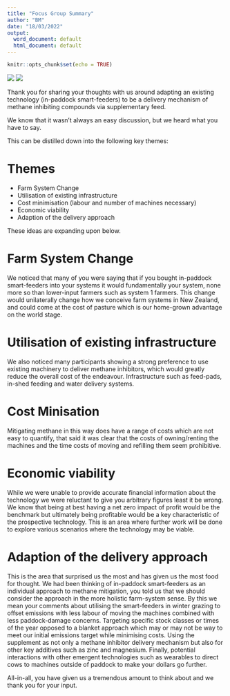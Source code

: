 ```yaml
---
title: "Focus Group Summary"
author: "BM"
date: "18/03/2022"
output:
  word_document: default
  html_document: default
---
```


```r
knitr::opts_chunk$set(echo = TRUE)
```

![](C:/Users/marmontb/Documents/R/Adoption/UoW.jpg) ![](C:/Users/marmontb/Documents/R/Adoption/DNZ_logo.png)

Thank you for sharing your thoughts with us around adapting an existing technology (in-paddock smart-feeders) to be a delivery mechanism of methane inhibiting compounds via supplementary feed.

We know that it wasn't always an easy discussion, but we heard what you have to say.

This can be distilled down into the following key themes:

# Themes

-   Farm System Change
-   Utilisation of existing infrastructure
-   Cost minimisation (labour and number of machines necessary)
-   Economic viability
-   Adaption of the delivery approach

These ideas are expanding upon below.

# Farm System Change

We noticed that many of you were saying that if you bought in-paddock smart-feeders into your systems it would fundamentally your system, none more so than lower-input farmers such as system 1 farmers. This change would unilaterally change how we conceive farm systems in New Zealand, and could come at the cost of pasture which is our home-grown advantage on the world stage.

# Utilisation of existing infrastructure

We also noticed many participants showing a strong preference to use existing machinery to deliver methane inhibitors, which would greatly reduce the overall cost of the endeavour. Infrastructure such as feed-pads, in-shed feeding and water delivery systems.

# Cost Minisation

Mitigating methane in this way does have a range of costs which are not easy to quantify, that said it was clear that the costs of owning/renting the machines and the time costs of moving and refilling them seem prohibitive.

# Economic viability

While we were unable to provide accurate financial information about the technology we were reluctant to give you arbitrary figures least it be wrong. We know that being at best having a net zero impact of profit would be the benchmark but ultimately being profitable would be a key characteristic of the prospective technology. This is an area where further work will be done to explore various scenarios where the technology may be viable.

# Adaption of the delivery approach

This is the area that surprised us the most and has given us the most food for thought. We had been thinking of in-paddock smart-feeders as an individual approach to methane mitigation, you told us that we should consider the approach in the more holistic farm-system sense. By this we mean your comments about utilising the smart-feeders in winter grazing to offset emissions with less labour of moving the machines combined with less paddock-damage concerns. Targeting specific stock classes or times of the year opposed to a blanket approach which may or may not be way to meet our initial emissions target while minimising costs. Using the supplement as not only a methane inhibitor delivery mechanism but also for other key additives such as zinc and magnesium. Finally, potential interactions with other emergent technologies such as wearables to direct cows to machines outside of paddock to make your dollars go further.

All-in-all, you have given us a tremendous amount to think about and we thank you for your input.
